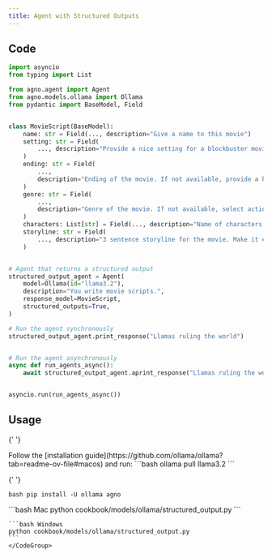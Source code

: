 ```yaml
---
title: Agent with Structured Outputs
---
```


## Code

```python cookbook/models/ollama/structured_output.py
import asyncio
from typing import List

from agno.agent import Agent
from agno.models.ollama import Ollama
from pydantic import BaseModel, Field


class MovieScript(BaseModel):
    name: str = Field(..., description="Give a name to this movie")
    setting: str = Field(
        ..., description="Provide a nice setting for a blockbuster movie."
    )
    ending: str = Field(
        ...,
        description="Ending of the movie. If not available, provide a happy ending.",
    )
    genre: str = Field(
        ...,
        description="Genre of the movie. If not available, select action, thriller or romantic comedy.",
    )
    characters: List[str] = Field(..., description="Name of characters for this movie.")
    storyline: str = Field(
        ..., description="3 sentence storyline for the movie. Make it exciting!"
    )


# Agent that returns a structured output
structured_output_agent = Agent(
    model=Ollama(id="llama3.2"),
    description="You write movie scripts.",
    response_model=MovieScript,
    structured_outputs=True,
)

# Run the agent synchronously
structured_output_agent.print_response("Llamas ruling the world")


# Run the agent asynchronously
async def run_agents_async():
    await structured_output_agent.aprint_response("Llamas ruling the world")


asyncio.run(run_agents_async())
```

## Usage

<Steps>
  <Snippet file="create-venv-step.mdx" />

{' '}

<Step title="Install Ollama">
  Follow the [installation guide](https://github.com/ollama/ollama?tab=readme-ov-file#macos) and
  run: ```bash ollama pull llama3.2 ```
</Step>

{' '}

<Step title="Install libraries">```bash pip install -U ollama agno ```</Step>

  <Step title="Run Agent">
    <CodeGroup>
    ```bash Mac
    python cookbook/models/ollama/structured_output.py
    ```

    ```bash Windows
    python cookbook/models/ollama/structured_output.py
    ```
    </CodeGroup>

  </Step>
</Steps>
